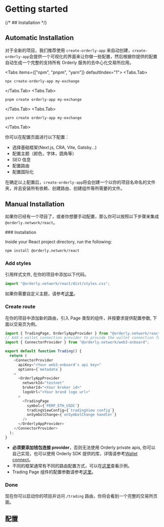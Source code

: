 
# Getting started

{/* ## Installation */}

## Automatic Installation

对于全新的项目，我们推荐使用 `create-orderly-app` 来自动创建，`create-orderly-app`会提供一个可视化的界面来让你做一些配置，然后根据你提供的配置自动生成一个完整的支持所有 Orderly 服务的去中心化交易所应用。

<Tabs items={["npm", "pnpm", "yarn"]} defaultIndex="1">
  <Tabs.Tab>
  ```sh copy 
  npx create-orderly-app my-exchange 
  ```
  </Tabs.Tab>
  <Tabs.Tab>
  ```sh copy 
  pnpm create orderly-app my-exchange 
  ```
  </Tabs.Tab>
  <Tabs.Tab>
  ```sh copy 
  yarn create orderly-app my-exchange 
  ```
  </Tabs.Tab>
</Tabs>

你可以在配置页面进行以下配置：

- 选择基础框架(Next.js, CRA, Vite, Gatsby...)
- 配置主题（颜色，字体，圆角等）
- SEO 信息
- 配置路由
- 配置国际化

在确定以上配置后，`create-orderly-app`将会创建一个以你的项目名命名的文件夹，并且安装所有依赖、创建路由、创建组件等所需要的文件。

## Manual Installation

如果你已经有一个项目了，或者你想要手动配置，那么你可以按照以下步骤来集成`@orderly.network/react`。

<Steps>
### Installation
 
Inside your React project directory, run the following:

```sh npm2yarn copy
npm install @orderly.network/react
```

### Add styles

引用样式文件, 在你的项目中添加以下代码。

```typescript copy
import "@orderly.network/react/dist/styles.css";
```

如果你需要自定义主题，请参考[这里](/docs/theming)。

### Create route

在你的项目中添加新的路由，引入 Page 类型的组件，并按要求提供配置参数, 下面以交易页为例。

```typescript copy
import { TradingPage, OrderlyAppProvider } from "@orderly.network/react";
// Add a wallet connection provider to provide the wallet connection function for the app
import { ConnectorProvider } from "@orderly.network/web3-onboard";

export default function Trading() {
  return (
    <ConnectorProvider
      apiKey="<Your web3-onboard's api key>"
      options={`metadata`}
    >
      <OrderlyAppProvider
        networkId="testnet"
        brokerId="<Your broker id>"
        logoUrl="<Your brand logo url>"
      >
        <TradingPage
          symbol={'PERP_ETH_USDC'}
          tradingViewConfig={`tradingView config`}
          onSymbolChange={`onSymbolChange handler`}
        />
      </OrderlyAppProvider>
    </ConnectorProvider>
  );
}
```

- **必须要添加钱包连接 provider**，否则无法使用 Orderly private apis, 你可以自己实现，也可以使用 Orderly SDK 提供的库，详情请参考[Wallet connect](/)。
- 不同的框架通常有不同的路由配置方式，可以在[这里](/)查看示例。
- Trading Page 组件的配置参数请参考[这里](/docs/trading-page)。

### Done

现在你可以启动你的项目并访问 `/trading` 路由，你将会看到一个完整的交易所页面。

</Steps>


## 配置

